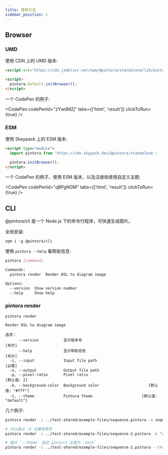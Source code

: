 ```yaml
---
title: 使用方法
sidebar_position: 1
---
```


## Browser

### UMD

使用 CDN 上的 UMD 版本:

```html
<script src="https://cdn.jsdelivr.net/npm/@pintora/standalone/lib/pintora-standalone.umd.js"></script>

<script>
  pintora.default.initBrowser();
</script>
```


一个 CodePen 的例子:

<CodePen codePenId="zYwdMZj" tabs={['html', 'result']} clickToRun={true} />

### ESM

使用 Skaypack 上的 ESM 版本:

```html
<script type="module">
  import pintora from 'https://cdn.skypack.dev/@pintora/standalone';

  pintora.initBrowser();
</script>
```

一个 CodePen 的例子，使用 ESM 版本，以及注册和使用自定义主题:

<CodePen codePenId="qBPgNGM" tabs={['html', 'result']} clickToRun={true} />

## CLI

@pintora/cli 是一个 Node.js 下的命令行程序，可快速生成图片。

全局安装:

```
npm i -g @pintora/cli
```

使用 `pintora --help` 看帮助信息:

```bash
pintora [command]

Commands:
  pintora render  Render DSL to diagram image

Options:
  --version  Show version number                                       [boolean]
  --help     Show help                                                 [boolean]
```

### pintora render

```
pintora render

Render DSL to diagram image

选项：
      --version           显示版本号                                        [布尔]
      --help              显示帮助信息                                      [布尔]
  -i, --input             Input file path                                 [必需]
  -o, --output            Output file path
  -p, --pixel-ratio       Pixel ratio                                [默认值: 2]
  -b, --background-color  Background color                      [默认值: "#fff"]
  -t, --theme             Pintora theme                      [默认值: "default"]
```

几个例子:

```sh
pintora render -i ../test-shared/example-files/sequence.pintora -o sequence.png

# 可以通过 -b 设置背景色
pintora render -i ../test-shared/example-files/sequence-2.pintora -b "#FAFAFA" -o sequence-2.jpg

# 通过 `--theme` 指定 pintora 主题为 `dark`
pintora render -i ../test-shared/example-files/sequence-2.pintora --theme dark -o sequence-2.jpg
```
